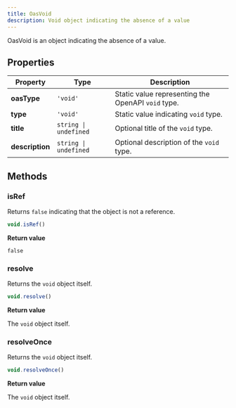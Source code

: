 ```yaml
---
title: OasVoid
description: Void object indicating the absence of a value
---
```


OasVoid is an object indicating the absence of a value.

## Properties

| Property | Type | Description |
| -------- | -------- | -------- |
| **oasType** | `'void'` | Static value representing the OpenAPI `void` type. |
| **type** | `'void'` | Static value indicating `void` type. |
| **title** | `string \| undefined` | Optional title of the `void` type. |
| **description** | `string \| undefined` | Optional description of the `void` type. |

## Methods

### isRef

Returns `false` indicating that the object is not a reference.

```js
void.isRef()
```

**Return value**

`false`

### resolve

Returns the `void` object itself.

```js
void.resolve()
```

**Return value**

The `void` object itself.

### resolveOnce

Returns the `void` object itself.

```js
void.resolveOnce()
```

**Return value**

The `void` object itself.



